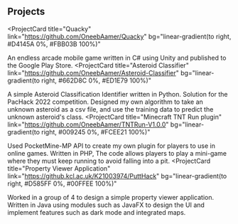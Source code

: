 ## Projects

<ProjectCard
  title="Quacky"
  link="https://github.com/OneebAamer/Quacky"
  bg="linear-gradient(to right, #D4145A 0%, #FBB03B 100%)"
>
  An endless arcade mobile game written in C# using Unity and published to
  the Google Play Store. 
</ProjectCard>
<ProjectCard
  title="Asteroid Classifier"
  link="https://github.com/OneebAamer/Asteroid-Classifier"
  bg="linear-gradient(to right, #662D8C 0%, #ED1E79 100%)"
>
  A simple Asteroid Classification Identifier written in Python. Solution for the PacHack 2022 competition.
  Designed my own algorithm to take an unknown asteroid as a csv file, and use the training data to predict
  the unknown asteroid's class.
</ProjectCard>
<ProjectCard
  title="Minecraft TNT Run plugin"
  link="https://github.com/OneebAamer/TNTRun-V1.0.0"
  bg="linear-gradient(to right, #009245 0%, #FCEE21 100%)"
>
  Used PocketMine-MP API to create my own plugin for players to use in online games. Written in PHP,
  The code allows players to play a mini-game where they must keep running to avoid falling into a pit.
</ProjectCard>
<ProjectCard
  title="Property Viewer Application"
  link="https://github.kcl.ac.uk/K21003974/PuttHack"
  bg="linear-gradient(to right, #D585FF 0%, #00FFEE 100%)"
>
  Worked in a group of 4 to design a simple property viewer application. Written in Java using modules
  such as JavaFX to design the UI and implement features such as dark mode and integrated maps.
</ProjectCard>
